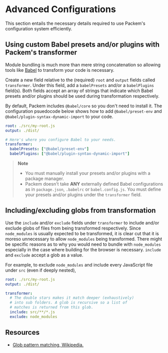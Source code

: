 

# Advanced Configurations

This section entails the necessary details required to use Packem's configuration system efficiently.

## Using custom Babel presets and/or plugins with Packem's transformer

Module bundling is much more than mere string concatenation so allowing tools like [Babel](https://babeljs.io/) to transform your code is necessary.

Create a new field relative to the (required) `root` and `output` fields called `transformer`. Under this field, add a `babelPresets` and/or a `babelPlugins` field(s). Both fields accept an array of strings that indicate which Babel presets and/or plugins should be used during transformation respectively.

By default, Packem includes `@babel/core` so you don't need to install it. The configuration psuedocode below shows how to add `@babel/preset-env` and `@babel/plugin-syntax-dynamic-import` to your code.

```yaml
root: ./src/my-root.js
output: ./dist/

# Here's where you configure Babel to your needs.
transformer:
  babelPresets: ["@babel/preset-env"]
  babelPlugins: ["@babel/plugin-syntax-dynamic-import"]
```

> __Note__
> - You must manually install your presets and/or plugins with a package manager.
> - Packem doesn't take __ANY__ externally defined Babel configurations as in `package.json`, `.babelrc` or `babel.config.js`. You must define your presets and/or plugins under the `transformer` field.

## Including/excluding globs from transformation

Use the `include` and/or `exclude` fields under `transformer` to include and/or exclude globs of files from being transformed respectively. Since `node_modules` is usually expected to be transformed, it is clear cut that it is moreso unnecessary to allow `node_modules` being transformed. There might be specific reasons as to why you would need to bundle with `node_modules` especially in the case where building for the browser is necessary. `include` and `exclude` accept a glob as a value.

For example, to exclude `node_modules` and include every JavaScript file under `src` (even if deeply nested),

```yaml
root: ./src/my-root.js
output: ./dist/

transformer:
  # The double stars makes it match deeper (exhaustively)
  # into sub folders. A glob is recursive so a list of
  # matches is returned from this glob.
  include: src/**/*.js
  exclude: node_modules
```

## Resources

- [Glob pattern matching, Wikipedia.](https://en.wikipedia.org/wiki/Glob_(programming))

